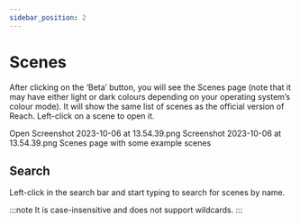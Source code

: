```yaml
---
sidebar_position: 2
---
```


# Scenes

After clicking on the ‘Beta’ button, you will see the Scenes page (note that it may have either light or dark colours depending on your operating system’s colour mode). It will show the same list of scenes as the official version of Reach. Left-click on a scene to open it.

Open Screenshot 2023-10-06 at 13.54.39.png
Screenshot 2023-10-06 at 13.54.39.png
Scenes page with some example scenes

## Search

Left-click in the search bar and start typing to search for scenes by name.

:::note
It is case-insensitive and does not support wildcards.
:::
